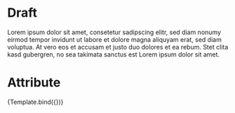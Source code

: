 

<Meta title="Components/_Draft" component={Draft} />


# Draft

Lorem ipsum dolor sit amet, consetetur sadipscing elitr, sed diam nonumy eirmod tempor invidunt ut labore et dolore magna aliquyam erat, 
sed diam voluptua. At vero eos et accusam et justo duo dolores et ea rebum. Stet clita kasd gubergren, no sea takimata sanctus est Lorem ipsum dolor sit amet.

# Attribute

<Canvas>
    <Story 
    name="_Draft"
    args={{
      select: 'A',
      string: 'String',
      boolean: true,
      object: {  
        "data":[
          {"id":1,"label":"A"},
          {"id":2,"label":"B"},
          {"id":3,"label":"C"},
          ],
      }
    }}>
    {Template.bind({})}
   </Story>
</Canvas>
